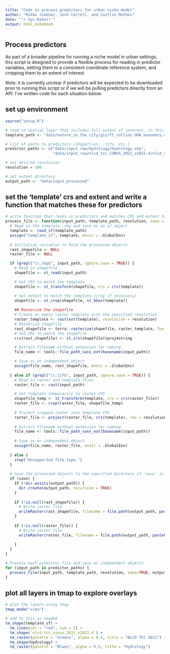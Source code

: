 ```yaml
---
title: "Code to process predictors for urban niche model"
author: "Mikko Jimenez, Josh Carrell, and Caitlin Mothes"
date: "'r Sys.Date()'"
output: html_notebook
---
```


## Process predictors

As part of a broader pipeline for running a niche model in urban settings, this script is designed to provide a flexible process for reading in predictor variables, setting them to a consistent coordinate reference system, and cropping them to an extent of interest. 

Note: it is currently unclear if predictors will be expected to be downloaded prior to running this script or if we will be pulling predictors directly from an API. I've written code for each situation below. 

## set up environment
```r
source("setup.R") 

# read in spatial layer that includes full extent of interest, in this case a boundary .shp
template_path <- "data/nature_in_the_city/gis/ft_collins_GMA_boundary.shp"

# list of paths to predictors (shapefiles, .tifs, etc.)
predictor_paths <- c("data/input_raw/Hydrology/Hydrology.shp",
                     "data/input_raw/nlcd_tcc_CONUS_2021_v2021-4/nlcd_tcc_conus_2021_v2021-4.tif")

# set desired resolution
resolution = 100

# set output directory
output_path <- "data/input_processed"
```

## set the 'template' crs and extent and write a function that matches these for predictors
```r
# write function that reads in predictors and matches CRS and extent to the template
process_file <- function(input_path, template_path, resolution, save = FALSE, output_path = "data/input_processed") {
  # Read in the template .shp and save as an sf object
  template <- read_sf(template_path)
  assign("template_sf", template, envir = .GlobalEnv)
  
  # Initialize variables to hold the processed objects
  rast_shapefile <- NULL
  raster_file <- NULL

  if (grepl("\\.shp$", input_path, ignore.case = TRUE)) {
    # Read in shapefile
    shapefile <- st_read(input_path)

    # Set CRS to match the template
    shapefile <- st_transform(shapefile, crs = crs(template))

    # Set extent to match the template (crop if necessary)
    shapefile <- st_crop(shapefile, st_bbox(template))
    
    ## Rasterize the shapefile
    # Create an empty raster template with the specified resolution
    raster_template <- rast(ext(template), resolution = resolution)
    # Rasterize shapefile 
    rast_shapefile <- terra::rasterize(shapefile, raster_template, fun = mean)
    # Set CRS to match the shapefile
    crs(rast_shapefile) <- st_crs(shapefile)$proj4string

    # Extract filename without extension for naming
    file_name <- tools::file_path_sans_ext(basename(input_path))

    # Save as an independent object
    assign(file_name, rast_shapefile, envir = .GlobalEnv)
    
  } else if (grepl("\\.tif$", input_path, ignore.case = TRUE)) {
    # Read in raster and template files
    raster_file <- rast(input_path)

    # Set template temporarily to raster CRS
    shapefile_temp <- st_transform(template, crs = crs(raster_file))
    raster_file <- crop(raster_file, shapefile_temp)
    
    # Project cropped raster into template CRS
    raster_file <- project(raster_file, crs(template), res = resolution)
    
    # Extract filename without extension for naming
    file_name <- tools::file_path_sans_ext(basename(input_path))
    
    # Save as an independent object
    assign(file_name, raster_file, envir = .GlobalEnv)
    
  } else {
    stop("Unsupported file type.")
  }
  
  # Save the processed objects to the specified directory if 'save' is TRUE
  if (save) {
    if (!dir.exists(output_path)) {
      dir.create(output_path, recursive = TRUE)
    }
    
    if (!is.null(rast_shapefile)) {
      # Write raster file
      writeRaster(rast_shapefile, filename = file.path(output_path, paste0(file_name, ".tif")), overwrite = TRUE)
    }
    
    if (!is.null(raster_file)) {
      # Write raster file
      writeRaster(raster_file, filename = file.path(output_path, paste0(file_name, ".tif")), overwrite = TRUE)
    
    }
  }
}

# Process each predictor file and save as independent objects
for (input_path in predictor_paths) {
  process_file(input_path, template_path, resolution, save=TRUE, output_path)
}
```

## plot all layers in tmap to explore overlays 
```r
# plot the layers using tmap
tmap_mode("view")

# add to this as needed
tm_shape(template_sf) +
  tm_lines(col = "red", lwd = 2) +
  tm_shape(`nlcd_tcc_conus_2021_v2021-4`) +
  tm_raster(palette = "Greens", alpha = 0.5, title = "NLCD TCC 2021") +
  tm_shape(Hydrology) +
  tm_raster(palette = "Blues", alpha = 0.5, title = "Hydrology")
```


